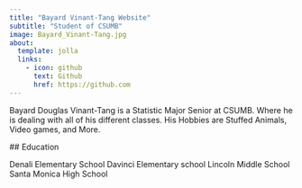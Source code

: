 ```yaml
---
title: "Bayard Vinant-Tang Website"
subtitle: "Student of CSUMB"
image: Bayard_Vinant-Tang.jpg
about:
  template: jolla
  links:
    - icon: github
      text: Github
      href: https://github.com
---
```


Bayard Douglas Vinant-Tang is a Statistic Major Senior at CSUMB. Where he is dealing with all of his different classes. His Hobbies are Stuffed Animals, Video games, and More.

\## Education

Denali Elementary School Davinci Elementary school Lincoln Middle School Santa Monica High School
